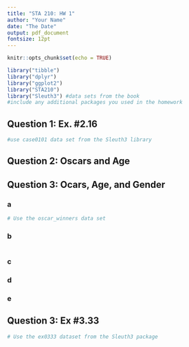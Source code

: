 ```yaml
---
title: "STA 210: HW 1"
author: "Your Name"
date: "The Date"
output: pdf_document
fontsize: 12pt
---
```


```r
knitr::opts_chunk$set(echo = TRUE)
```

```r
library("tibble")
library("dplyr")
library("ggplot2")
library("STA210")
library("Sleuth3") #data sets from the book 
#include any additional packages you used in the homework
```


## Question 1: Ex. #2.16
```r
#use case0101 data set from the Sleuth3 library
```

## Question 2: Oscars and Age


## Question 3: Ocars, Age, and Gender

### a

```r
# Use the oscar_winners data set

```

<!-- Fill in response. -->

### b

<!-- Fill in hypotheses. -->

```r

```

<!-- Fill in conclusion. -->

### c
<!-- Fill in response. -->


### d

<!-- Fill in response. -->

### e


## Question 3: Ex #3.33
```r
# Use the ex0333 dataset from the Sleuth3 package

```

<!-- Be sure to include any relevant code/ output you used for the analysis. -->
<!-- Be sure to state any conclusions in the context of the problem. -->






